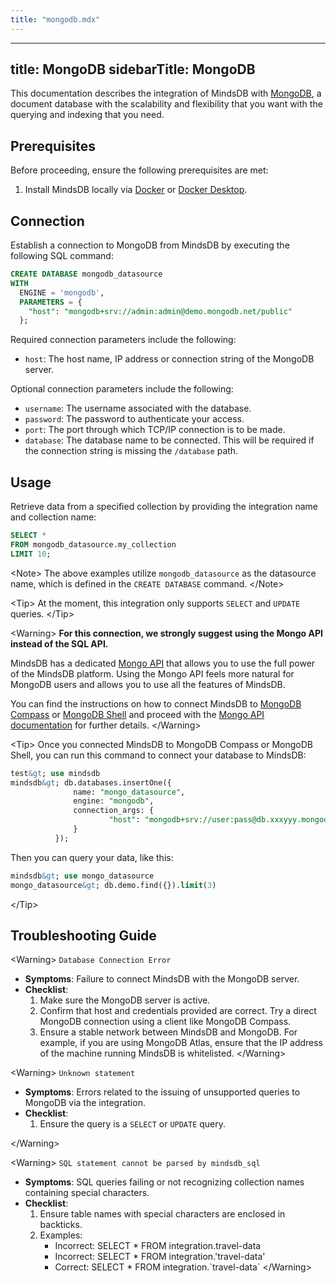 ```yaml
---
title: "mongodb.mdx"
---
```


---
title: MongoDB
sidebarTitle: MongoDB
---

This documentation describes the integration of MindsDB with [MongoDB](https://www.mongodb.com/company/what-is-mongodb), a document database with the scalability and flexibility that you want with the querying and indexing that you need.

## Prerequisites

Before proceeding, ensure the following prerequisites are met:

1. Install MindsDB locally via [Docker](/setup/self-hosted/docker) or [Docker Desktop](/setup/self-hosted/docker-desktop).

## Connection

Establish a connection to MongoDB from MindsDB by executing the following SQL command:

```sql
CREATE DATABASE mongodb_datasource
WITH
  ENGINE = 'mongodb',
  PARAMETERS = {
    "host": "mongodb+srv://admin:admin@demo.mongodb.net/public"
  };
```

Required connection parameters include the following:

* `host`: The host name, IP address or connection string of the MongoDB server.

Optional connection parameters include the following:

* `username`: The username associated with the database.
* `password`: The password to authenticate your access.
* `port`: The port through which TCP/IP connection is to be made.
* `database`: The database name to be connected. This will be required if the connection string is missing the `/database` path.

## Usage

Retrieve data from a specified collection by providing the integration name and collection name:

```sql
SELECT *
FROM mongodb_datasource.my_collection
LIMIT 10;
```

&lt;Note&gt;
The above examples utilize `mongodb_datasource` as the datasource name, which is defined in the `CREATE DATABASE` command.
&lt;/Note&gt;

&lt;Tip&gt;
At the moment, this integration only supports `SELECT` and `UPDATE` queries.
&lt;/Tip&gt;

&lt;Warning&gt;
**For this connection, we strongly suggest using the Mongo API instead of the SQL API.**

MindsDB has a dedicated [Mongo API](/sdks/mongo/mindsdb-mongo-ql-overview) that allows you to use the full power of the MindsDB platform.
Using the Mongo API feels more natural for MongoDB users and allows you to use all the features of MindsDB.

You can find the instructions on how to connect MindsDB to [MongoDB Compass](/connect/mongo-compass) or [MongoDB Shell](/connect/mongo-shell) and proceed with the [Mongo API documentation](/sdks/mongo/mindsdb-mongo-ql-overview) for further details.
&lt;/Warning&gt;

&lt;Tip&gt;
Once you connected MindsDB to MongoDB Compass or MongoDB Shell, you can run this command to connect your database to MindsDB:

```sql
test&gt; use mindsdb
mindsdb&gt; db.databases.insertOne({
              name: "mongo_datasource",
              engine: "mongodb",
              connection_args: {
                      "host": "mongodb+srv://user:pass@db.xxxyyy.mongodb.net/"
              }
          });
```

Then you can query your data, like this:

```sql
mindsdb&gt; use mongo_datasource
mongo_datasource&gt; db.demo.find({}).limit(3)
```
&lt;/Tip&gt;

## Troubleshooting Guide

&lt;Warning&gt;
`Database Connection Error`

* **Symptoms**: Failure to connect MindsDB with the MongoDB server.
* **Checklist**:
    1. Make sure the MongoDB server is active.
    2. Confirm that host and credentials provided are correct. Try a direct MongoDB connection using a client like MongoDB Compass.
    3. Ensure a stable network between MindsDB and MongoDB. For example, if you are using MongoDB Atlas, ensure that the IP address of the machine running MindsDB is whitelisted.
&lt;/Warning&gt;

&lt;Warning&gt;
`Unknown statement`

* **Symptoms**: Errors related to the issuing of unsupported queries to MongoDB via the integration.
* **Checklist**:
    1. Ensure the query is a `SELECT` or `UPDATE` query.

&lt;/Warning&gt;

&lt;Warning&gt;
`SQL statement cannot be parsed by mindsdb_sql`

* **Symptoms**: SQL queries failing or not recognizing collection names containing special characters.
* **Checklist**:
    1. Ensure table names with special characters are enclosed in backticks.
    2. Examples:
        * Incorrect: SELECT * FROM integration.travel-data
        * Incorrect: SELECT * FROM integration.'travel-data'
        * Correct: SELECT * FROM integration.\`travel-data\`
&lt;/Warning&gt;